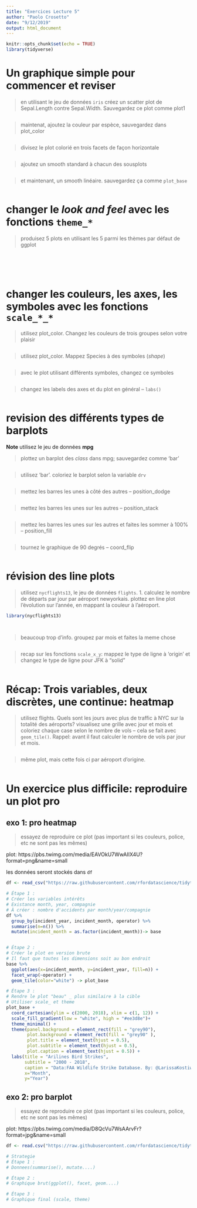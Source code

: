 ```yaml
---
title: "Exercices Lecture 5"
author: "Paolo Crosetto"
date: "9/12/2019"
output: html_document
---
```


```r
knitr::opts_chunk$set(echo = TRUE)
library(tidyverse)

```


# Un graphique simple pour commencer et reviser

> en utilisant le jeu de données `iris` créez un scatter plot de Sepal.Length contre Sepal.Width. Sauvegardez ce plot comme plot1

```r

```

> maintenat, ajoutez la couleur par espèce, sauvegardez dans plot_color

```r

```

> divisez le plot colorié en trois facets de façon horizontale

```r

```

> ajoutez un smooth standard à chacun des sousplots

```r

```

> et maintenant, un smooth linéaire. sauvegardez ça comme `plot_base`

```r

```




# changer le *look and feel* avec les fonctions `theme_*`


> produisez 5 plots en utilisant les 5 parmi les thèmes par défaut de ggplot


```r
  
```


```r
  
```

```r

  
```

```r

  
```

```r

```


# changer les couleurs, les axes, les symboles avec les fonctions `scale_*_*`

> utilisez plot_color. Changez les couleurs de trois groupes selon votre plaisir

```r

```


> utilisez plot_color. Mappez Species à des symboles (*shape*)

```r

```

> avec le plot utilisant différents symboles, changez ce symboles

```r

```

> changez les labels des axes et du plot en général -- `labs()`

```r

```


# revision des différents types de **barplots**

**Note** utilisez le jeu de données **mpg**

> plottez un barplot des *class* dans mpg; sauvegardez comme 'bar'

```r

```


> utilisez 'bar'. coloriez le barplot selon la variable `drv`

```r

```

> mettez les barres les unes à côté des autres  -- position_dodge

```r

```

> mettez les barres les unes sur les autres -- position_stack

```r

```


> mettez les barres les unes sur les autres et faites les sommer à 100% -- position_fill

```r

```

> tournez le graphique de 90 degrés -- coord_flip

```r

```


# révision des **line plots**

> utilisez `nycflights13`, le jeu de données `flights`. 1. calculez le nombre de départs par jour par aéroport newyorkais. plottez en line plot l'évolution sur l'année, en mappant la couleur à l'aéroport.


```r
library(nycflights13)

  
```

> beaucoup trop d'info. groupez par mois et faites la meme chose 

```r

```


> recap sur les fonctions `scale_x_y`: mappez le type de ligne à 'origin' et changez le type de ligne pour JFK à "solid"

```r

```


# Récap: Trois variables, deux discrètes, une continue: heatmap

> utilisez flights. Quels sont les jours avec plus de traffic à NYC sur la totalité des aéroports? visualisez une grille avec jour et mois et coloriez chaque case selon le nombre de vols -- cela se fait avec `geom_tile()`. Rappel: avant il faut calculer le nombre de vols par jour et mois. 

```r

  
```

> même plot, mais cette fois ci par aéroport d'origine. 

```r

```

# Un exercice plus difficile: reproduire un plot pro

## exo 1: pro heatmap

> essayez de reproduire ce plot (pas important si les couleurs, police, etc ne sont pas les mêmes)

plot: https://pbs.twimg.com/media/EAVOkU7WwAIlX4U?format=png&name=small

les données seront stockés dans `df`

```r
df <- read_csv("https://raw.githubusercontent.com/rfordatascience/tidytuesday/master/data/2019/2019-07-23/wildlife_impacts.csv")

# Étape 1 :
# Créer les variables intérêts
# Existance month, year, compagnie
# À créer : nombre d'accidents par month/year/compagnie
df %>%
  group_by(incident_year, incident_month, operator) %>%
  summarise(n=n()) %>% 
  mutate(incident_month = as.factor(incident_month))-> base


# Étape 2 :
# Créer le plot en version brute
# Il faut que toutes les dimensions soit au bon endroit
base %>%
  ggplot(aes(x=incident_month, y=incident_year, fill=n)) +
  facet_wrap(~operator) +
  geom_tile(color="white") -> plot_base

# Étape 3 :
# Rendre le plot "beau" _ plus similaire à la cible
# Utiliser scale_ et theme
plot_base +
  coord_cartesian(ylim = c(2000, 2018), xlim = c(1, 12)) +
  scale_fill_gradient(low = "white", high = "#ee3d8e")+
  theme_minimal() +
  theme(panel.background = element_rect(fill = "grey90"),
        plot.background = element_rect(fill = "grey90" ),
        plot.title = element_text(hjust = 0.5),
        plot.subtitle = element_text(hjust = 0.5),
        plot.caption = element_text(hjust = 0.5)) +
  labs(title = "Arilines Bird Strikes", 
       subtitle = "2000 - 2018", 
       caption = "Data:FAA Wildlife Strike Database. By: @LarissaKostiw",
       x="Month", 
       y="Year") 

```


## exo 2: pro barplot

> essayez de reproduire ce plot (pas important si les couleurs, police, etc ne sont pas les mêmes)

plot: https://pbs.twimg.com/media/D8QcVu7WsAArvFr?format=jpg&name=small 

```r
df <- read.csv("https://raw.githubusercontent.com/rfordatascience/tidytuesday/master/data/2019/2019-06-04/ramen_ratings.csv")

# Strategie 
# Étape 1 :
# Donnees(summarise(), mutate....)

# Étape 2 :
# Graphique brut(ggplot(), facet, geom....)

# Étape 3 :
# Graphique final (scale, theme)
```

